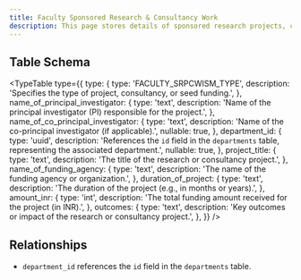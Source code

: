 ```yaml
---
title: Faculty Sponsored Research & Consultancy Work
description: This page stores details of sponsored research projects, consultancy work, and institute seed money funding.
---
```


## Table Schema

<TypeTable
  type={{
    type: {
      type: 'FACULTY_SRPCWISM_TYPE',
      description:
        'Specifies the type of project, consultancy, or seed funding.',
    },
    name_of_principal_investigator: {
      type: 'text',
      description:
        'Name of the principal investigator (PI) responsible for the project.',
    },
    name_of_co_principal_investigator: {
      type: 'text',
      description: 'Name of the co-principal investigator (if applicable).',
      nullable: true,
    },
    department_id: {
      type: 'uuid',
      description:
        'References the `id` field in the `departments` table, representing the associated department.',
      nullable: true,
    },
    project_title: {
      type: 'text',
      description: 'The title of the research or consultancy project.',
    },
    name_of_funding_agency: {
      type: 'text',
      description: 'The name of the funding agency or organization.',
    },
    duration_of_project: {
      type: 'text',
      description: 'The duration of the project (e.g., in months or years).',
    },
    amount_inr: {
      type: 'int',
      description:
        'The total funding amount received for the project (in INR).',
    },
    outcomes: {
      type: 'text',
      description:
        'Key outcomes or impact of the research or consultancy project.',
    },
  }}
/>

## Relationships

- `department_id` references the `id` field in the `departments` table.

<Cards>
  <Card title="Go to Department Table" href="./departments" />
</Cards>